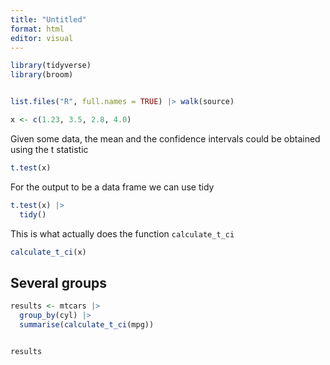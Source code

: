 ```yaml
---
title: "Untitled"
format: html
editor: visual
---
```


```r
library(tidyverse)
library(broom)


list.files("R", full.names = TRUE) |> walk(source)
```

```r
x <- c(1.23, 3.5, 2.8, 4.0)
```

Given some data, the mean and the confidence intervals could be obtained using the t statistic

```r
t.test(x)
```

For the output to be a data frame we can use tidy

```r
t.test(x) |> 
  tidy()
```

This is what actually does the function `calculate_t_ci`

```r
calculate_t_ci(x)
```

## Several groups

```r
results <- mtcars |> 
  group_by(cyl) |> 
  summarise(calculate_t_ci(mpg))


results
```
